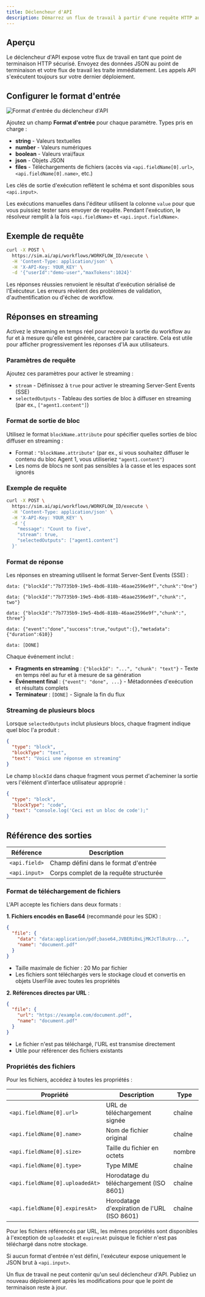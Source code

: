 ```yaml
---
title: Déclencheur d'API
description: Démarrez un flux de travail à partir d'une requête HTTP authentifiée
---
```



## Aperçu

Le déclencheur d'API expose votre flux de travail en tant que point de terminaison HTTP sécurisé. Envoyez des données JSON au point de terminaison et votre flux de travail les traite immédiatement. Les appels API s'exécutent toujours sur votre dernier déploiement.

## Configurer le format d'entrée

<div className='flex justify-center my-6'>
  <Image
    src='/static/triggers/api-trigger-light.png'
    alt="Format d'entrée du déclencheur d'API"
    width={400}
    height={250}
    className='rounded-xl border border-border shadow-sm'
  />
</div>

Ajoutez un champ **Format d'entrée** pour chaque paramètre. Types pris en charge :

- **string** - Valeurs textuelles
- **number** - Valeurs numériques
- **boolean** - Valeurs vrai/faux
- **json** - Objets JSON
- **files** - Téléchargements de fichiers (accès via `<api.fieldName[0].url>`, `<api.fieldName[0].name>`, etc.)

Les clés de sortie d'exécution reflètent le schéma et sont disponibles sous `<api.input>`.

Les exécutions manuelles dans l'éditeur utilisent la colonne `value` pour que vous puissiez tester sans envoyer de requête. Pendant l'exécution, le résolveur remplit à la fois `<api.fieldName>` et `<api.input.fieldName>`.

## Exemple de requête

```bash
curl -X POST \
  https://sim.ai/api/workflows/WORKFLOW_ID/execute \
  -H 'Content-Type: application/json' \
  -H 'X-API-Key: YOUR_KEY' \
  -d '{"userId":"demo-user","maxTokens":1024}'
```

Les réponses réussies renvoient le résultat d'exécution sérialisé de l'Exécuteur. Les erreurs révèlent des problèmes de validation, d'authentification ou d'échec de workflow.

## Réponses en streaming

Activez le streaming en temps réel pour recevoir la sortie du workflow au fur et à mesure qu'elle est générée, caractère par caractère. Cela est utile pour afficher progressivement les réponses d'IA aux utilisateurs.

### Paramètres de requête

Ajoutez ces paramètres pour activer le streaming :

- `stream` - Définissez à `true` pour activer le streaming Server-Sent Events (SSE)
- `selectedOutputs` - Tableau des sorties de bloc à diffuser en streaming (par ex., `["agent1.content"]`)

### Format de sortie de bloc

Utilisez le format `blockName.attribute` pour spécifier quelles sorties de bloc diffuser en streaming :
- Format : `"blockName.attribute"` (par ex., si vous souhaitez diffuser le contenu du bloc Agent 1, vous utiliseriez `"agent1.content"`)
- Les noms de blocs ne sont pas sensibles à la casse et les espaces sont ignorés

### Exemple de requête

```bash
curl -X POST \
  https://sim.ai/api/workflows/WORKFLOW_ID/execute \
  -H 'Content-Type: application/json' \
  -H 'X-API-Key: YOUR_KEY' \
  -d '{
    "message": "Count to five",
    "stream": true,
    "selectedOutputs": ["agent1.content"]
  }'
```

### Format de réponse

Les réponses en streaming utilisent le format Server-Sent Events (SSE) :

```
data: {"blockId":"7b7735b9-19e5-4bd6-818b-46aae2596e9f","chunk":"One"}

data: {"blockId":"7b7735b9-19e5-4bd6-818b-46aae2596e9f","chunk":", two"}

data: {"blockId":"7b7735b9-19e5-4bd6-818b-46aae2596e9f","chunk":", three"}

data: {"event":"done","success":true,"output":{},"metadata":{"duration":610}}

data: [DONE]
```

Chaque événement inclut :
- **Fragments en streaming** : `{"blockId": "...", "chunk": "text"}` - Texte en temps réel au fur et à mesure de sa génération
- **Événement final** : `{"event": "done", ...}` - Métadonnées d'exécution et résultats complets
- **Terminateur** : `[DONE]` - Signale la fin du flux

### Streaming de plusieurs blocs

Lorsque `selectedOutputs` inclut plusieurs blocs, chaque fragment indique quel bloc l'a produit :

```json
{
  "type": "block",
  "blockType": "text",
  "text": "Voici une réponse en streaming"
}
```

Le champ `blockId` dans chaque fragment vous permet d'acheminer la sortie vers l'élément d'interface utilisateur approprié :

```json
{
  "type": "block",
  "blockType": "code",
  "text": "console.log('Ceci est un bloc de code');"
}
```

## Référence des sorties

| Référence | Description |
|-----------|-------------|
| `<api.field>` | Champ défini dans le format d'entrée |
| `<api.input>` | Corps complet de la requête structurée |

### Format de téléchargement de fichiers

L'API accepte les fichiers dans deux formats :

**1. Fichiers encodés en Base64** (recommandé pour les SDK) :

```json
{
  "file": {
    "data": "data:application/pdf;base64,JVBERi0xLjMKJcTl8uXrp...",
    "name": "document.pdf"
  }
}
```

- Taille maximale de fichier : 20 Mo par fichier
- Les fichiers sont téléchargés vers le stockage cloud et convertis en objets UserFile avec toutes les propriétés

**2. Références directes par URL** :

```json
{
  "file": {
    "url": "https://example.com/document.pdf",
    "name": "document.pdf"
  }
}
```

- Le fichier n'est pas téléchargé, l'URL est transmise directement
- Utile pour référencer des fichiers existants

### Propriétés des fichiers

Pour les fichiers, accédez à toutes les propriétés :

| Propriété | Description | Type |
|----------|-------------|------|
| `<api.fieldName[0].url>` | URL de téléchargement signée | chaîne |
| `<api.fieldName[0].name>` | Nom de fichier original | chaîne |
| `<api.fieldName[0].size>` | Taille du fichier en octets | nombre |
| `<api.fieldName[0].type>` | Type MIME | chaîne |
| `<api.fieldName[0].uploadedAt>` | Horodatage du téléchargement (ISO 8601) | chaîne |
| `<api.fieldName[0].expiresAt>` | Horodatage d'expiration de l'URL (ISO 8601) | chaîne |

Pour les fichiers référencés par URL, les mêmes propriétés sont disponibles à l'exception de `uploadedAt` et `expiresAt` puisque le fichier n'est pas téléchargé dans notre stockage.

Si aucun format d'entrée n'est défini, l'exécuteur expose uniquement le JSON brut à `<api.input>`.

<Callout type="warning">
Un flux de travail ne peut contenir qu'un seul déclencheur d'API. Publiez un nouveau déploiement après les modifications pour que le point de terminaison reste à jour.
</Callout>
